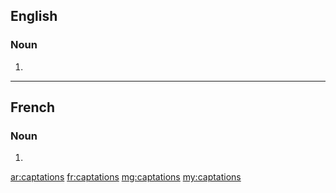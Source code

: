 ==English==

===Noun===
{{head|en}}

# {{plural of|captation}}

----

==French==

===Noun===
{{head|fr|plural}} {{f-p}}

# {{plural of|captation|lang=fr}}

[[ar:captations]]
[[fr:captations]]
[[mg:captations]]
[[my:captations]]
